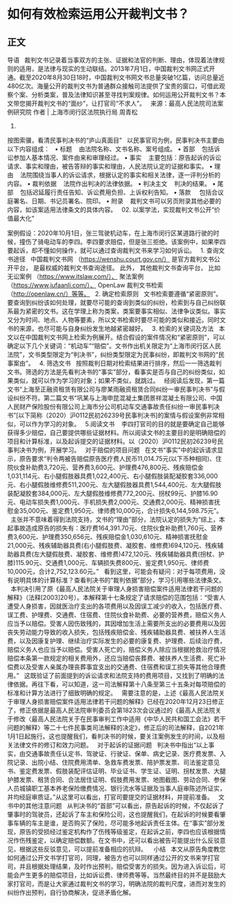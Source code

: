 # 如何有效检索运用公开裁判文书？
## 正文
导语
 
裁判文书记录着当事双方的主张、证据和法官的判断、理由，体现着法律规则的适用，是法律与现实的生动联结。2013年7月1日，中国裁判文书网正式开通。截至2020年8月30日18时，中国裁判文书网文书总量突破1亿篇，访问总量近480亿次。海量公开的裁判文书为普通群众接触司法提供了宝贵的窗口，可借此观察个案、分析类案，普及法律知识甚至寻找判案规律。如何运用公开裁判文书？本文带您揭开裁判文书的“面纱”，让打官司“不求人”。
 
来源：最高人民法院司法案例研究院
作者 | 上海市闵行区法院执行局 周青松

01.
按图索骥，看清民事判决书的“庐山真面目”
 
以民事官司为例，民事判决书主要由以下内容组成：
 
• 标题    由法院名称、文书名称、案号组成。
• 首部    包括诉讼参加人基本情况、案件由来和审理经过。
• 事实    主要包括：原告起诉的诉讼请求、事实和理由，被告答辩的事实和理由，人民法院认定的证据和事实。
• 理由    法院围绕当事人的诉讼请求，根据认定的事实和相关法律，逐一评判分析的内容。
• 裁判依据    法院作出判决的法律依据。
• 判决主文    判决的结果。
• 尾部    包括迟延履行责任告知、诉讼费用负担、上诉权利告知。
• 落款     包括合议庭署名、日期、书记员署名、院印。
• 附录    裁判文书可以另页附录其他必要的内容，如该案适用法律条文的具体内容。
 
02.
以案学法，实现裁判文书公开“价值最大化”

案例假设：2020年10月1日，张三驾驶机动车，在上海市闵行区某道路行驶的时候，撞伤了骑电动车的李四。李四要求赔偿，但是张三拒绝。该案例中，如果李四要起诉，却不懂如何操作，就可以通过查询裁判文书来学习如何诉讼。
 
1. 查询文书途径
 
中国裁判文书网
（https://wenshu.court.gov.cn/）
是官方裁判文书公开平台，
是最权威的裁判文书查询途径。
此外，
其他裁判文书查询平台，
比如无讼案例
（https://www.itslaw.com/）、
聚法案例
（https://www.jufaanli.com/）、
OpenLaw 裁判文书检索
（http://openlaw.cn/）等等。
 
2. 确定检索原则
 
文书检索要遵循“紧密原则”。要查询到纠纷该如何处理，就要尽可能的查询到类似的纠纷，检索到与自己纠纷联系最为紧密的文书。这在学理上称为类案，类案要事实相似、法律争议类似。事实又分为时间、地点、人物等要素，所以文书检索时要尽可能的类似和接近。同时文书的来源，也尽可能与自身纠纷发生地越紧密越好。
 
3. 检索的关键词及方法
 
本文以在中国裁判文书网上检索为例展开。结合假设的案件情况和“紧密原则”，可以确定以下几个关键词：“机动车”“赔偿”。文书作出机关限定为“上海市闵行区人民法院”，文书类型限定为“判决书”，纠纷类型限定为民事纠纷，即裁判文书网的“民事案由”。
 
4. 筛选文书
 
按照裁判日期对检索结果进行排序，然后一一筛选裁判文书。筛选的方法是先看判决书的“事实”部分，看事实是否与自己的纠纷类似，如果类似，就可以作为学习的对象；如果不类似，就跳过。
 
经阅读后发现，第一篇文书“上海至正融资租赁有限公司与廖某雨融资租赁合同纠纷一审民事判决书”与假设纠纷不符。第二篇文书“巩某与上海申昆混凝土集团景祥混凝土有限公司、中国人民财产保险股份有限公司上海市分公司机动车交通事故责任纠纷一审民事判决书”[以下简称（2020）沪0112民初26239号民事判决书]的案情与假设案例非常相似，可以作为学习的对象。
 
5.阅读文书 
 
李四打官司的目的就是要确定自己能够获得多少赔偿，自己要提供哪些证据材料。所以阅读文书的主要目的是明确赔偿的项目和计算标准，以及起诉提交的证据材料。以（2020）沪0112民初26239号民事判决书为例，开展学习。
 
对于赔偿的项目问题
 
在文书“事实”中的起诉请求显示，原告要求“判令两被告赔偿原告医疗费人民币11,014.75元(以下币种相同)、住院伙食补助费3,720元、营养费3,600元、护理费476,800元、残疾赔偿金1,031,114元、右小腿假肢器具费1,022,400元、右小腿假肢装配凝胶套336,000元、右小腿假肢维修费511,200元、左大腿假肢器具费1,544,400元、左大腿假肢装配凝胶套384,000元、左大腿假肢维修费772,200元、拐杖99元、护膝16.90元、电动车损失费1,000元、手机损失费2,000元、交通费2,000元、精神损害抚慰金35,000元、鉴定费1,950元、律师费10,000元，合计损失6,144,598.75元”。
 
主张并不意味着得到法院支持，文书的“理由”部分，法院认定的损失为“综上，本起事故造成原告的损失有：医疗费164,391.70元、住院伙食补助费1,760元、营养费3,600元、护理费350,656元、残疾赔偿金1,030,610元、精神损害抚慰金21,000元、残疾辅助器具费(右小腿假肢费、凝胶套、维修费)694,120元、残疾辅助器具费(左大腿假肢费、凝胶套、维修费)472,120元、残疾辅助器具费(拐杖、护膝)115.90元、交通费1,000元、车辆损失费800元、鉴定费1,950元、律师费10,000元，合计2,752,123.60元。”
 
看到这里，可能会有疑问：对于每项费用，没有说明具体的计算标准？查看判决书的“裁判依据”部分，学习引用哪些法律条文。
 
本判决引用了原《最高人民法院关于审理人身损害赔偿案件适用法律若干问题的解释》（法释[2003]20号）。本解释第十七条规定了请求赔偿的范围包括：“受害人遭受人身损害，因就医治疗支出的各项费用以及因误工减少的收入，包括医疗费、误工费、护理费、交通费、住宿费、住院伙食补助费、必要的营养费，赔偿义务人应当予以赔偿。受害人因伤致残的，其因增加生活上需要所支出的必要费用以及因丧失劳动能力导致的收入损失，包括残疾赔偿金、残疾辅助器具费、被扶养人生活费，以及因康复护理、继续治疗实际发生的必要的康复费、护理费、后续治疗费，赔偿义务人也应当予以赔偿。受害人死亡的，赔偿义务人除应当根据抢救治疗情况赔偿本条第一款规定的相关费用外，还应当赔偿丧葬费、被扶养人生活费、死亡补偿费以及受害人亲属办理丧葬事宜支出的交通费、住宿费和误工损失等其他合理费用。”
 
这既验证了前面提到的诉讼请求和法院支持的费用项目，又找到了明确的法律依据。再往下看，可以知道，这一司法解释第十八条至第三十五条对每项赔偿的标准和计算方法进行了细致明确的规定。
 
需要注意的是，上述《最高人民法院关于审理人身损害赔偿案件适用法律若干问题的解释》已经在2020年12月23日修正了，修正依据是最高人民法院审判委员会第1823次会议通过的《最高人民法院关于修改〈最高人民法院关于在民事审判工作中适用《中华人民共和国工会法》若干问题的解释〉等二十七件民事类司法解释的决定》，修正后的司法解释，自2021年1月1日起施行。这也提醒我们，看判决书的时候，要关注案例发生的时间，以及相关法律文件的修订和效力问题。
 
对于起诉的证据问题
 
判决书中指出“以上事实，由交通事故责任认定书、驾驶证、行驶证、保单、病史记录、医疗费发票、入院记录、出院小结、住院费用清单、急救车费发票、陪护票发票、司法鉴定意见书、鉴定费发票、假肢装配评估证明、毕业证书、学生证、证明、拐杖发票、大腿护膝发票、租赁合同、合法居住证明、假肢费用发票、地图截图、劳动合同、参保人员城镇职工基本养老保险缴费情况、银行流水等证据及当事人庭审陈述所证实，并均经庭审质证。”从这里可以看出，打官司要提交的证据材料，并提前准备。
 
文书中的其他注意问题
 
从判决书的“首部”可以看出，原告起诉的时候，不仅起诉了肇事时的驾驶员，还起诉了车主和保险公司，这也提醒我们，在起诉的时候要看肇事车辆的车主是谁，是否购买了保险，尽可能多地起诉责任主体。在“事实”部分发现，原告的受损经过鉴定机构作了伤残等级鉴定，在起诉之前，李四也应该根据情况作伤残鉴定，以确定赔偿数额。在文书中，还可以看出被告可能提出什么反驳意见，根据这些反驳意见，可以提前准备相应的抗辩。 
 
小结
 
本文从原告角度教您如何通过公开文书学打官司，同理，被告方也可以同样通过公开的文书来学打官司，并且根据处理结果，及时作出预判，赔偿受害方的损失。因为进入诉讼后，可能会产生更多的赔偿项目，比如诉讼费、律师费等等。当然最终目的并不是鼓励大家打官司，而是让大家通过裁判文书的学习，明确法院的裁判尺度，进而对发生的纠纷作出预判，自行协商解决，促进矛盾化解。
